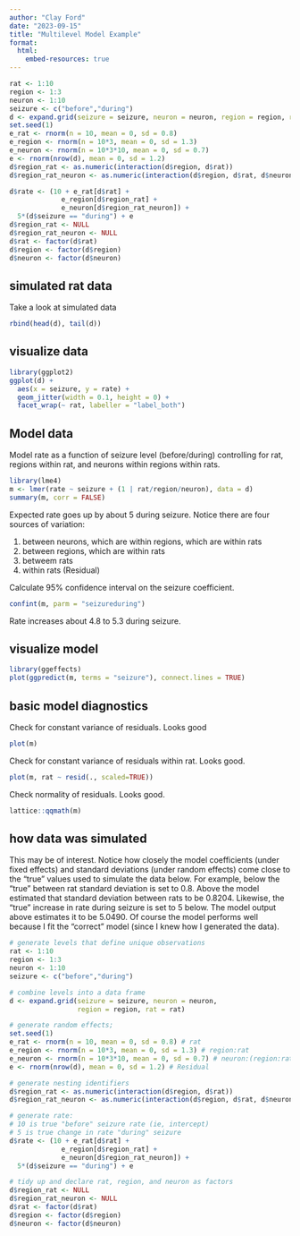 ```yaml
---
author: "Clay Ford"
date: "2023-09-15"
title: "Multilevel Model Example"
format:
  html:
    embed-resources: true
---
```



```r
rat <- 1:10
region <- 1:3
neuron <- 1:10
seizure <- c("before","during")
d <- expand.grid(seizure = seizure, neuron = neuron, region = region, rat = rat)
set.seed(1)
e_rat <- rnorm(n = 10, mean = 0, sd = 0.8)
e_region <- rnorm(n = 10*3, mean = 0, sd = 1.3)
e_neuron <- rnorm(n = 10*3*10, mean = 0, sd = 0.7)
e <- rnorm(nrow(d), mean = 0, sd = 1.2)
d$region_rat <- as.numeric(interaction(d$region, d$rat))
d$region_rat_neuron <- as.numeric(interaction(d$region, d$rat, d$neuron))

d$rate <- (10 + e_rat[d$rat] + 
             e_region[d$region_rat] + 
             e_neuron[d$region_rat_neuron]) + 
  5*(d$seizure == "during") + e
d$region_rat <- NULL
d$region_rat_neuron <- NULL
d$rat <- factor(d$rat)
d$region <- factor(d$region)
d$neuron <- factor(d$neuron)
```

## simulated rat data

Take a look at simulated data

```r
rbind(head(d), tail(d))
```

## visualize data

```r
library(ggplot2)
ggplot(d) +
  aes(x = seizure, y = rate) +
  geom_jitter(width = 0.1, height = 0) +
  facet_wrap(~ rat, labeller = "label_both")
```

## Model data

Model rate as a function of seizure level (before/during) controlling for rat, regions within rat, and neurons within regions within rats.

```r
library(lme4)
m <- lmer(rate ~ seizure + (1 | rat/region/neuron), data = d)
summary(m, corr = FALSE)
```

Expected rate goes up by about 5 during seizure. Notice there are four sources of variation:

1. between neurons, which are within regions, which are within rats
2. between regions, which are within rats
3. betweem rats
4. within rats (Residual)

Calculate 95% confidence interval on the seizure coefficient.

```r
confint(m, parm = "seizureduring")
```

Rate increases about 4.8 to 5.3 during seizure.

## visualize model

```r
library(ggeffects)
plot(ggpredict(m, terms = "seizure"), connect.lines = TRUE)
```

## basic model diagnostics

Check for constant variance of residuals. Looks good

```r
plot(m)
```

Check for constant variance of residuals within rat. Looks good.

```r
plot(m, rat ~ resid(., scaled=TRUE))
```

Check normality of residuals. Looks good.

```r
lattice::qqmath(m)
```



## how data was simulated

This may be of interest. Notice how closely the model coefficients (under fixed effects) and standard deviations (under random effects) come close to the "true" values used to simulate the data below. For example, below the "true" between rat standard deviation is set to 0.8. Above the model estimated that standard deviation between rats to be 0.8204. Likewise, the "true" increase in rate during seizure is set to 5 below. The model output above estimates it to be 5.0490. Of course the model performs well because I fit the "correct" model (since I knew how I generated the data).


```r
# generate levels that define unique observations
rat <- 1:10
region <- 1:3
neuron <- 1:10
seizure <- c("before","during")

# combine levels into a data frame
d <- expand.grid(seizure = seizure, neuron = neuron, 
                 region = region, rat = rat)

# generate random effects;
set.seed(1)
e_rat <- rnorm(n = 10, mean = 0, sd = 0.8) # rat
e_region <- rnorm(n = 10*3, mean = 0, sd = 1.3) # region:rat
e_neuron <- rnorm(n = 10*3*10, mean = 0, sd = 0.7) # neuron:(region:rat) 
e <- rnorm(nrow(d), mean = 0, sd = 1.2) # Residual

# generate nesting identifiers
d$region_rat <- as.numeric(interaction(d$region, d$rat))
d$region_rat_neuron <- as.numeric(interaction(d$region, d$rat, d$neuron))

# generate rate:
# 10 is true "before" seizure rate (ie, intercept)
# 5 is true change in rate "during" seizure
d$rate <- (10 + e_rat[d$rat] + 
             e_region[d$region_rat] + 
             e_neuron[d$region_rat_neuron]) + 
  5*(d$seizure == "during") + e

# tidy up and declare rat, region, and neuron as factors
d$region_rat <- NULL
d$region_rat_neuron <- NULL
d$rat <- factor(d$rat)
d$region <- factor(d$region)
d$neuron <- factor(d$neuron)
```

